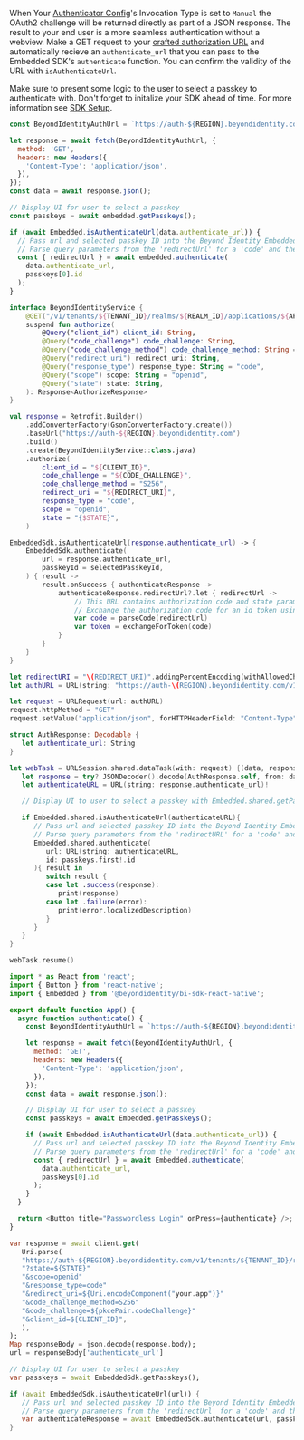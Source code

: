 
When Your [Authenticator Config](../platform-overview/authenticator-config)'s Invocation Type is set to `Manual` the OAuth2 challenge will be returned directly as part of a JSON response. The result to your end user is a more seamless authentication without a webview. Make a GET request to your [crafted authorization URL](authentication#craft-authorization-url) and automatically recieve an `authenticate_url` that you can pass to the Embedded SDK's `authenticate` function. You can confirm the validity of the URL with `isAuthenticateUrl`.

Make sure to present some logic to the user to select a passkey to authenticate with. Don't forget to initalize your SDK ahead of time. For more information see [SDK Setup](./sdk-setup).

<Tabs groupId="authenticate-platform" queryString>

<TabItem value="javascript" label="Javascript">

```javascript
const BeyondIdentityAuthUrl = `https://auth-${REGION}.beyondidentity.com/v1/tenants/${TENANT_ID}/realms/${REALM_ID}/applications/${APPLICATION_ID}/authorize?response_type=code&client_id=${CLIENT_ID}&redirect_uri=${URI_ENCODED_REDIRECT_URI}&scope=openid&state=${STATE}&code_challenge_method=S256&code_challenge=${PKCE_CODE_CHALLENGE}`;

let response = await fetch(BeyondIdentityAuthUrl, {
  method: 'GET',
  headers: new Headers({
    'Content-Type': 'application/json',
  }),
});
const data = await response.json();

// Display UI for user to select a passkey
const passkeys = await embedded.getPasskeys();

if (await Embedded.isAuthenticateUrl(data.authenticate_url)) {
  // Pass url and selected passkey ID into the Beyond Identity Embedded SDK authenticate function
  // Parse query parameters from the 'redirectUrl' for a 'code' and then exchange that code for an access token in a server
  const { redirectUrl } = await embedded.authenticate(
    data.authenticate_url,
    passkeys[0].id
  );
}
```

</TabItem>

<TabItem value="kotlin" label="Kotlin">

```kotlin
interface BeyondIdentityService {
    @GET("/v1/tenants/${TENANT_ID}/realms/${REALM_ID}/applications/${APPLICATION_ID}/authorize")
    suspend fun authorize(
        @Query("client_id") client_id: String,
        @Query("code_challenge") code_challenge: String,
        @Query("code_challenge_method") code_challenge_method: String = "S256",
        @Query("redirect_uri") redirect_uri: String,
        @Query("response_type") response_type: String = "code",
        @Query("scope") scope: String = "openid",
        @Query("state") state: String,
    ): Response<AuthorizeResponse>
}

val response = Retrofit.Builder()
    .addConverterFactory(GsonConverterFactory.create())
    .baseUrl("https://auth-${REGION}.beyondidentity.com")
    .build()
    .create(BeyondIdentityService::class.java)
    .authorize(
        client_id = "${CLIENT_ID}",
        code_challenge = "${CODE_CHALLENGE}",
        code_challenge_method = "S256",
        redirect_uri = "${REDIRECT_URI}",
        response_type = "code",
        scope = "openid",
        state = "{$STATE}",
    )

EmbeddedSdk.isAuthenticateUrl(response.authenticate_url) -> {
    EmbeddedSdk.authenticate(
        url = response.authenticate_url,
        passkeyId = selectedPasskeyId,
    ) { result ->
        result.onSuccess { authenticateResponse ->
            authenticateResponse.redirectUrl?.let { redirectUrl ->
                // This URL contains authorization code and state parameters
                // Exchange the authorization code for an id_token using Beyond Identity's token endpoint.
                var code = parseCode(redirectUrl)
                var token = exchangeForToken(code)
            }
        }
    }
}
```

</TabItem>
<TabItem value="swift" label="Swift">

```swift
let redirectURI = "\(REDIRECT_URI)".addingPercentEncoding(withAllowedCharacters: .urlHostAllowed)!
let authURL = URL(string: "https://auth-\(REGION).beyondidentity.com/v1/tenants/\(TENANT_ID)/realms/\(REALM_ID)/applications/\(APPLICATION_ID)/authorize?response_type=code&client_id=\(CLIENT_ID)&redirect_uri=\(redirectURI)&scope=openid&state=\(STATE)")!

let request = URLRequest(url: authURL)
request.httpMethod = "GET"
request.setValue("application/json", forHTTPHeaderField: "Content-Type")

struct AuthResponse: Decodable {
   let authenticate_url: String
}

let webTask = URLSession.shared.dataTask(with: request) {(data, response, error) in
   let response = try? JSONDecoder().decode(AuthResponse.self, from: data)
   let authenticateURL = URL(string: response.authenticate_url)!

   // Display UI to user to select a passkey with Embedded.shared.getPasskeys()

   if Embedded.shared.isAuthenticateUrl(authenticateURL){
      // Pass url and selected passkey ID into the Beyond Identity Embedded SDK authenticate function
      // Parse query parameters from the 'redirectURL' for a 'code' and then exchange that code for an access token in a server
      Embedded.shared.authenticate(
         url: URL(string: authenticateURL,
         id: passkeys.first!.id
      ){ result in
         switch result {
         case let .success(response):
            print(response)
         case let .failure(error):
            print(error.localizedDescription)
         }
      }
   }
}

webTask.resume()
```

</TabItem>
<TabItem value="reactnative" label="React Native">

```javascript
import * as React from 'react';
import { Button } from 'react-native';
import { Embedded } from '@beyondidentity/bi-sdk-react-native';

export default function App() {
  async function authenticate() {
    const BeyondIdentityAuthUrl = `https://auth-${REGION}.beyondidentity.com/v1/tenants/${TENANT_ID}/realms/${REALM_ID}/applications/${APPLICATION_ID}/authorize?response_type=code&client_id=${CLIENT_ID}&redirect_uri=${URI_ENCODED_REDIRECT_URI}&scope=openid&state=${STATE}&code_challenge_method=S256&code_challenge=${PKCE_CODE_CHALLENGE}`;

    let response = await fetch(BeyondIdentityAuthUrl, {
      method: 'GET',
      headers: new Headers({
        'Content-Type': 'application/json',
      }),
    });
    const data = await response.json();

    // Display UI for user to select a passkey
    const passkeys = await Embedded.getPasskeys();

    if (await Embedded.isAuthenticateUrl(data.authenticate_url)) {
      // Pass url and selected passkey ID into the Beyond Identity Embedded SDK authenticate function
      // Parse query parameters from the 'redirectUrl' for a 'code' and then exchange that code for an access token in a server
      const { redirectUrl } = await Embedded.authenticate(
        data.authenticate_url,
        passkeys[0].id
      );
    }
  }

  return <Button title="Passwordless Login" onPress={authenticate} />;
}
```

</TabItem>
<TabItem value="flutter" label="Flutter">

```dart
var response = await client.get(
   Uri.parse(
   "https://auth-${REGION}.beyondidentity.com/v1/tenants/${TENANT_ID}/realms/${REALM_ID}/applications/${APPLICATION_ID}/authorize"
   "?state=${STATE}"
   "&scope=openid"
   "&response_type=code"
   "&redirect_uri=${Uri.encodeComponent("your.app")}"
   "&code_challenge_method=S256"
   "&code_challenge=${pkcePair.codeChallenge}"
   "&client_id=${CLIENT_ID}",
   ),
);
Map responseBody = json.decode(response.body);
url = responseBody['authenticate_url']

// Display UI for user to select a passkey
var passkeys = await EmbeddedSdk.getPasskeys();

if (await EmbeddedSdk.isAuthenticateUrl(url)) {
   // Pass url and selected passkey ID into the Beyond Identity Embedded SDK authenticate function
   // Parse query parameters from the 'redirectUrl' for a 'code' and then exchange that code for an access token in a server
   var authenticateResponse = await EmbeddedSdk.authenticate(url, passkeys.first.id);
}
```

</TabItem>
</Tabs>
